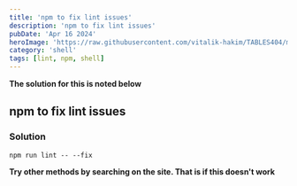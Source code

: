 ```yaml
---
title: 'npm to fix lint issues'
description: 'npm to fix lint issues'
pubDate: 'Apr 16 2024'
heroImage: 'https://raw.githubusercontent.com/vitalik-hakim/TABLES404/main/error_b/SHELL.jpg'
category: 'shell'
tags: [lint, npm, shell]
---
```


**The solution for this is noted below**

## npm to fix lint issues

### Solution

```shell
npm run lint -- --fix
```

**Try other methods by searching on the site. That is if this doesn't work**
